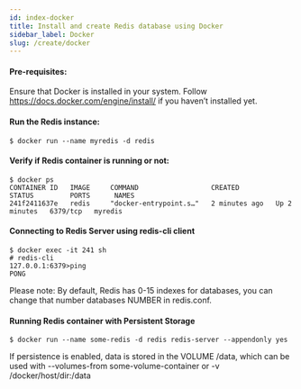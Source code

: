 ```yaml
---
id: index-docker
title: Install and create Redis database using Docker
sidebar_label: Docker
slug: /create/docker
---
```



#### Pre-requisites:

Ensure that Docker is installed in your system. Follow https://docs.docker.com/engine/install/ if you haven’t installed yet.

#### Run the Redis instance:


```
$ docker run --name myredis -d redis
```

#### Verify if Redis container is running or not:

```
$ docker ps
CONTAINER ID   IMAGE     COMMAND                  CREATED         STATUS         PORTS      NAMES
241f2411637e   redis     "docker-entrypoint.s…"   2 minutes ago   Up 2 minutes   6379/tcp   myredis
```

#### Connecting to Redis Server using redis-cli client

```
$ docker exec -it 241 sh
# redis-cli
127.0.0.1:6379>ping
PONG
```

Please note: By default, Redis has 0-15 indexes for databases, you can change that number databases NUMBER in redis.conf.

#### Running Redis container with Persistent Storage

```
$ docker run --name some-redis -d redis redis-server --appendonly yes
```

If persistence is enabled, data is stored in the VOLUME /data, which can be used with --volumes-from some-volume-container or -v /docker/host/dir:/data 

 




